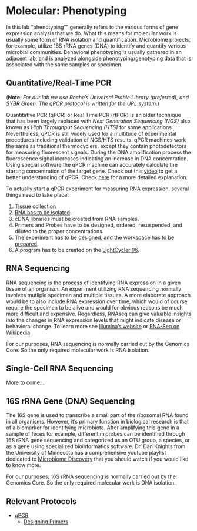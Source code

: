 # Molecular: Phenotyping {#phenotyping}

In this lab "phenotyping"" generally refers to the various forms of gene expression analysis that we do.  What this means for molecular work is usually some form of RNA isolation and quantification.  Microbiome projects, for example, utilize 16S rRNA genes (DNA) to identify and quantify various microbial communities.  Behavioral phenotyping is usually gathered in an adjacent lab, and is analyzed alongside phenotyping/genotyping data that is associated with the same samples or specimen.

## Quantitative/Real-Time PCR

(**Note**:  _For our lab we use Roche's Universal Proble Library (preferred), and SYBR Green.  The qPCR protocol is written for the UPL system._)

Quantitative PCR (qPCR) or Real Time PCR (rtPCR) is an older technique that has been largely replaced with _Next Generation Sequencing (NGS)_ also known as _High Throughput Sequencing (HTS)_ for some applications.  Nevertheless, qPCR is still widely used for a multitude of  experimental procedures including validation of NGS/HTS results.  qPCR machines work the same as traditional thermocyclers, except they contain photodetectors for measuring fluorescent signals.  During the DNA amplification process the fluorescence signal increases indicating an increase in DNA concentration.  Using special software the qPCR machine can accurately calculate the starting concentration of the target gene.  Check out this [video](https://www.youtube.com/watch?v=YhXj5Yy4ksQ) to get a better understanding of qPCR.  Check [here](https://www.youtube.com/watch?v=DH7o9Df5_50) for a more detailed explanation.

To actually start a qPCR experiment for measuring RNA expression, several things need to take place:

1. [Tissue collection](#sample_collection)
2. [RNA has to be isolated](#rna_isolation).
3. cDNA libraries must be created from RNA samples.
4. Primers and Probes have to be designed, ordered, resuspended, and diluted to the proper concentrations. 
5. The experiment has to be [designed, and the workspace has to be prepared](#molecular_best_practices).
6. A program has to be created on the [LightCycler 96](#).

## RNA Sequencing

RNA sequencing is the process of identifying RNA expression in a given tissue of an organism.  An experiment utilizing RNA sequencing normally involves mutliple specimen and multiple tissues.  A more elaborate approach would be to also include RNA expression over time, which would of course require the specimen to be alive and would for obvious reasons be much more difficult and expensive.  Regardless, RNAseq can give valuable insights into the changes in RNA expression levels that might indicate disease or behavioral change.  To learn more see [Illumina's website](https://www.illumina.com/techniques/sequencing/rna-sequencing.html) or [RNA-Seq on Wikipedia](https://en.wikipedia.org/wiki/RNA-Seq).

For our purposes, RNA sequencing is normally carried out by the Genomics Core.  So the only required molecular work is RNA isolation.

## Single-Cell RNA Sequencing

More to come...

## 16S rRNA Gene (DNA) Sequencing

The 16S gene is used to transcribe a small part of the ribosomal RNA found in all organisms.  However, it's primary function in biological research is that of a biomarker for identifying microbiota.  After amplifying this gene in a sample of feces for example, different microbes can be identified through 16S rRNA gene sequencing and categorized as an OTU group, a species, or as a gene using specialized bioinformatics software.  Dr. Dan Knights from the University of Minnesota has a comprehensive youtube playlist dedicated to [Microbiome Discovery](https://www.youtube.com/playlist?list=PLOPiWVjg6aTzsA53N19YqJQeZpSCH9QPc) that you should watch if you would like to know more.

For our purposes, 16S rRNA sequencing is normally carried out by the Genomics Core.  So the only required molecular work is DNA isolation.

## Relevant Protocols

* [qPCR](#qpcr_protocol)
    * [Designing Primers](#design_primers) 
